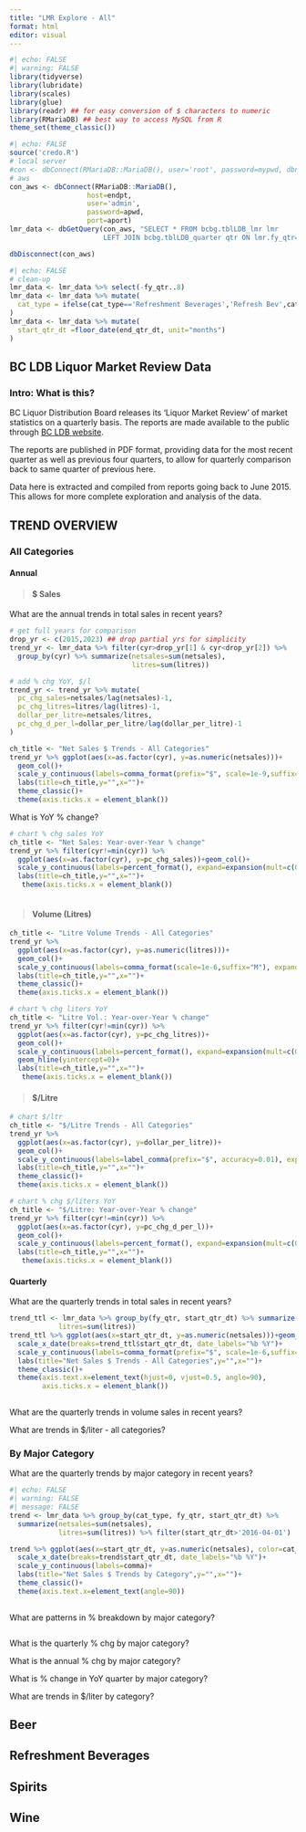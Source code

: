 ```yaml
---
title: "LMR Explore - All"
format: html
editor: visual
---
```


```r
#| echo: FALSE
#| warning: FALSE
library(tidyverse)
library(lubridate)
library(scales)
library(glue)
library(readr) ## for easy conversion of $ characters to numeric
library(RMariaDB) ## best way to access MySQL from R
theme_set(theme_classic())

```

```r
#| echo: FALSE
source('credo.R')
# local server
#con <- dbConnect(RMariaDB::MariaDB(), user='root', password=mypwd, dbname='bcbg')
# aws
con_aws <- dbConnect(RMariaDB::MariaDB(),
                   host=endpt,
                   user='admin',
                   password=apwd,
                   port=aport)
lmr_data <- dbGetQuery(con_aws, "SELECT * FROM bcbg.tblLDB_lmr lmr
                       LEFT JOIN bcbg.tblLDB_quarter qtr ON lmr.fy_qtr=qtr.fy_qtr;")

dbDisconnect(con_aws)
```

```r
#| echo: FALSE
# clean-up
lmr_data <- lmr_data %>% select(-fy_qtr..8)
lmr_data <- lmr_data %>% mutate(
  cat_type = ifelse(cat_type=='Refreshment Beverages','Refresh Bev',cat_type)
)
lmr_data <- lmr_data %>% mutate(
  start_qtr_dt =floor_date(end_qtr_dt, unit="months")
)
```

## BC LDB Liquor Market Review Data

### Intro: What is this?

BC Liquor Distribution Board releases its 'Liquor Market Review' of market statistics on a quarterly basis. The reports are made available to the public through [BC LDB website](https://www.bcldb.com/publications/liquor-market-review).

The reports are published in PDF format, providing data for the most recent quarter as well as previous four quarters, to allow for quarterly comparison back to same quarter of previous here.

Data here is extracted and compiled from reports going back to June 2015. This allows for more complete exploration and analysis of the data.

## TREND OVERVIEW

### All Categories

#### Annual

> #### \$ Sales

What are the annual trends in total sales in recent years?

```r
# get full years for comparison
drop_yr <- c(2015,2023) ## drop partial yrs for simplicity
trend_yr <- lmr_data %>% filter(cyr>drop_yr[1] & cyr<drop_yr[2]) %>% 
  group_by(cyr) %>% summarize(netsales=sum(netsales),
                              litres=sum(litres))

# add % chg YoY, $/l
trend_yr <- trend_yr %>% mutate(
  pc_chg_sales=netsales/lag(netsales)-1,
  pc_chg_litres=litres/lag(litres)-1,
  dollar_per_litre=netsales/litres,
  pc_chg_d_per_l=dollar_per_litre/lag(dollar_per_litre)-1
)

```

```r
ch_title <- "Net Sales $ Trends - All Categories"
trend_yr %>% ggplot(aes(x=as.factor(cyr), y=as.numeric(netsales)))+
  geom_col()+
  scale_y_continuous(labels=comma_format(prefix="$", scale=1e-9,suffix="B"), expand=expansion(mult=c(0,0.1)))+
  labs(title=ch_title,y="",x="")+
  theme_classic()+
  theme(axis.ticks.x = element_blank()) 
```

What is YoY % change?

```r
# chart % chg sales YoY
ch_title <- "Net Sales: Year-over-Year % change"
trend_yr %>% filter(cyr!=min(cyr)) %>% 
  ggplot(aes(x=as.factor(cyr), y=pc_chg_sales))+geom_col()+
  scale_y_continuous(labels=percent_format(), expand=expansion(mult=c(0,0.1)))+
  labs(title=ch_title,y="",x="")+
   theme(axis.ticks.x = element_blank()) 
  
```

> #### Volume (Litres)

```r
ch_title <- "Litre Volume Trends - All Categories"
trend_yr %>% 
  ggplot(aes(x=as.factor(cyr), y=as.numeric(litres)))+
  geom_col()+
  scale_y_continuous(labels=comma_format(scale=1e-6,suffix="M"), expand=expansion(mult=c(0,0.1)))+
  labs(title=ch_title,y="",x="")+
  theme_classic()+
  theme(axis.ticks.x = element_blank()) 
```

```r
# chart % chg liters YoY
ch_title <- "Litre Vol.: Year-over-Year % change"
trend_yr %>% filter(cyr!=min(cyr)) %>% 
  ggplot(aes(x=as.factor(cyr), y=pc_chg_litres))+
  geom_col()+
  scale_y_continuous(labels=percent_format(), expand=expansion(mult=c(0.1,0.1)))+
  geom_hline(yintercept=0)+
  labs(title=ch_title,y="",x="")+
   theme(axis.ticks.x = element_blank()) 
```

> #### \$/Litre

```r
# chart $/ltr
ch_title <- "$/Litre Trends - All Categories"
trend_yr %>% 
  ggplot(aes(x=as.factor(cyr), y=dollar_per_litre))+
  geom_col()+
  scale_y_continuous(labels=label_comma(prefix="$", accuracy=0.01), expand=expansion(mult=c(0,0.1)))+
  labs(title=ch_title,y="",x="")+
  theme_classic()+
  theme(axis.ticks.x = element_blank()) 
```

```r
# chart % chg $/liters YoY
ch_title <- "$/Litre: Year-over-Year % change"
trend_yr %>% filter(cyr!=min(cyr)) %>% 
  ggplot(aes(x=as.factor(cyr), y=pc_chg_d_per_l))+
  geom_col()+
  scale_y_continuous(labels=percent_format(), expand=expansion(mult=c(0,0.1)))+
  labs(title=ch_title,y="",x="")+
   theme(axis.ticks.x = element_blank()) 
```

#### Quarterly

What are the quarterly trends in total sales in recent years?

```r
trend_ttl <- lmr_data %>% group_by(fy_qtr, start_qtr_dt) %>% summarize(netsales=sum(netsales),
            litres=sum(litres))
trend_ttl %>% ggplot(aes(x=start_qtr_dt, y=as.numeric(netsales)))+geom_col()+
  scale_x_date(breaks=trend_ttl$start_qtr_dt, date_labels="%b %Y")+
  scale_y_continuous(labels=comma_format(prefix="$", scale=1e-6,suffix="M"), expand=expansion(mult=c(0,0.1)))+
  labs(title="Net Sales $ Trends - All Categories",y="",x="")+
  theme_classic()+
  theme(axis.text.x=element_text(hjust=0, vjust=0.5, angle=90),
        axis.ticks.x = element_blank()) 
  
```

What are the quarterly trends in volume sales in recent years?

What are trends in \$/liter - all categories?

### By Major Category

What are the quarterly trends by major category in recent years?

```r
#| echo: FALSE
#| warning: FALSE
#| message: FALSE
trend <- lmr_data %>% group_by(cat_type, fy_qtr, start_qtr_dt) %>% 
  summarize(netsales=sum(netsales),
            litres=sum(litres)) %>% filter(start_qtr_dt>'2016-04-01')

trend %>% ggplot(aes(x=start_qtr_dt, y=as.numeric(netsales), color=cat_type))+geom_line(stat='identity')+
  scale_x_date(breaks=trend$start_qtr_dt, date_labels="%b %Y")+
  scale_y_continuous(labels=comma)+
  labs(title="Net Sales $ Trends by Category",y="",x="")+
  theme_classic()+
  theme(axis.text.x=element_text(angle=90))
  

```

What are patterns in % breakdown by major category?

```r

```

What is the quarterly % chg by major category?

What is the annual % chg by major category?

What is % change in YoY quarter by major category?

What are trends in \$/liter by category?

## Beer

## Refreshment Beverages

## Spirits

## Wine
